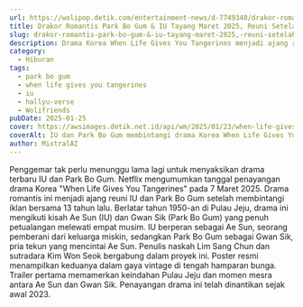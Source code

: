 ```yaml
---
url: https://wolipop.detik.com/entertainment-news/d-7749340/drakor-romantis-park-bo-gum-iu-tayang-maret-2025-reuni-setelah-13-tahun?mtype=mpc.ctr.A-boxccxmpcxmp-modelA
title: Drakor Romantis Park Bo Gum & IU Tayang Maret 2025, Reuni Setelah 13 Tahun
slug: drakor-romantis-park-bo-gum-&-iu-tayang-maret-2025,-reuni-setelah-13-tahun
description: Drama Korea When Life Gives You Tangerines menjadi ajang reuni IU dan Park Bo Gum setelah 13 tahun. Berikut sinopsis dan jadwal tayangnya.
category:
  - Hiburan
tags:
  - park bo gum
  - when life gives you tangerines
  - iu
  - hallyu-verse
  - Wolifriends
pubDate: 2025-01-25
cover: https://awsimages.detik.net.id/api/wm/2025/01/23/when-life-gives-you-tangerines-1_169.jpeg?wid=54&w=650&v=1&t=jpeg
coverAlt: IU dan Park Bo Gum membintangi drama Korea When Life Gives You Tangerines. Foto dok. Netflix
author: MixtralAI
---
```

Penggemar tak perlu menunggu lama lagi untuk menyaksikan drama terbaru IU dan Park Bo Gum. Netflix mengumumkan tanggal penayangan drama Korea "When Life Gives You Tangerines" pada 7 Maret 2025. Drama romantis ini menjadi ajang reuni IU dan Park Bo Gum setelah membintangi iklan bersama 13 tahun lalu. Berlatar tahun 1950-an di Pulau Jeju, drama ini mengikuti kisah Ae Sun (IU) dan Gwan Sik (Park Bo Gum) yang penuh petualangan melewati empat musim. IU berperan sebagai Ae Sun, seorang pemberani dari keluarga miskin, sedangkan Park Bo Gum sebagai Gwan Sik, pria tekun yang mencintai Ae Sun. Penulis naskah Lim Sang Chun dan sutradara Kim Won Seok bergabung dalam proyek ini. Poster resmi menampilkan keduanya dalam gaya vintage di tengah hamparan bunga. Trailer pertama memamerkan keindahan Pulau Jeju dan momen mesra antara Ae Sun dan Gwan Sik. Penayangan drama ini telah dinantikan sejak awal 2023.
